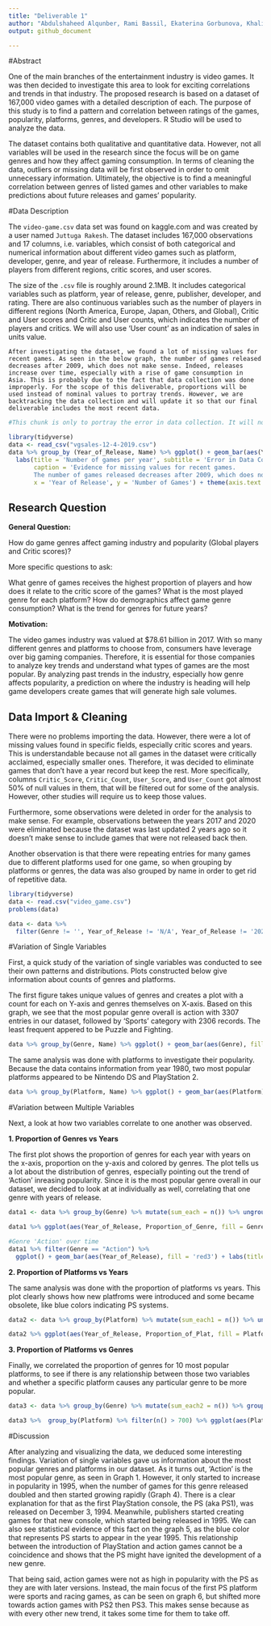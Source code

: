 ```yaml
---
title: "Deliverable 1"
author: "Abdulshaheed Alqunber, Rami Bassil, Ekaterina Gorbunova, Khalid Khumayis"
output: github_document

---
```


#Abstract 

  One of the main branches of the entertainment industry is video games. It was then decided to investigate this area to look for exciting correlations and trends in that industry. The proposed research is based on a dataset of 167,000 video games with a detailed description of each. The purpose of this study is to find a pattern and correlation between ratings of the games, popularity, platforms, genres, and developers. R Studio will be used to analyze the data.
  
  The dataset contains both qualitative and quantitative data. However, not all variables will be used in the research since the focus will be on game genres and how they affect gaming consumption. In terms of cleaning the data, outliers or missing data will be first observed in order to omit unnecessary information. Ultimately, the objective is to find a meaningful correlation between genres of listed games and other variables to make predictions about future releases and games’ popularity. 



#Data Description
 

  The `video-game.csv` data set was found on kaggle.com and was created by a user named `Juttuga Rakesh`. The dataset includes 167,000 observations and 17 columns, i.e. variables, which consist of both categorical and numerical information about different video games such as platform, developer, genre, and year of release. Furthermore, it includes a number of players from different regions, critic scores, and user scores.
  
  The size of the `.csv` file is roughly around 2.1MB. It includes categorical variables such as platform, year of release, genre, publisher, developer, and rating. There are also continuous variables such as the number of players in different regions (North America, Europe, Japan, Others, and Global), Critic and User scores and Critic and User counts, which indicates the number of players and critics. We will also use ‘User count’ as an indication of sales in units value.

	After investigating the dataset, we found a lot of missing values for recent games. As seen in the below graph, the number of games released decreases after 2009, which does not make sense. Indeed, releases increase over time, especially with a rise of game consumption in Asia. This is probably due to the fact that data collection was done improperly. For the scope of this deliverable, proportions will be used instead of nominal values to portray trends. However, we are backtracking the data collection and will update it so that our final deliverable includes the most recent data.

  
```r
#This chunk is only to portray the error in data collection. It will not be used in the final deliverable.

library(tidyverse)
data <- read_csv("vgsales-12-4-2019.csv")
data %>% group_by (Year_of_Release, Name) %>% ggplot() + geom_bar(aes(Year_of_Release), fill = 'royalblue4') + 
  labs(title = 'Number of games per year', subtitle = 'Error in Data Collection', 
       caption = 'Evidence for missing values for recent games. 
       The number of games released decreases after 2009, which does not make sense.', 
       x = 'Year of Release', y = 'Number of Games') + theme(axis.text.x = element_text(angle = 90, size=9)) 


```
  
  
## Research Question

**General Question:** 


How do game genres affect gaming industry and popularity (Global players and Critic scores)? 

More specific questions to ask: 

What genre of games receives the highest proportion of players and how does it relate to the critic score of the games?
What is the most played genre for each platform?
How do demographics affect game genre consumption?
What is the trend for genres for future years?



**Motivation:**

The video games industry was valued at $78.61 billion in 2017. With so many different genres and platforms to choose from, consumers have leverage over big gaming companies. Therefore, it is essential for those companies to analyze key trends and understand what types of games are the most popular. By analyzing past trends in the industry, especially how genre affects popularity, a prediction on where the industry is heading will help game developers create games that will generate high sale volumes.


## Data Import & Cleaning

  There were no problems importing the data. However, there were a lot of missing values found in specific fields, especially critic scores and years. This is understandable because not all games in the dataset were critically acclaimed, especially smaller ones. Therefore, it was decided to eliminate games that don’t have a year record but keep the rest. More specifically, columns `Critic_Score`, `Critic_Count`, `User_Score`, and `User_Count` got almost 50% of null values in them, that will be filtered out for some of the analysis. However, other studies will require us to keep those values.
  
  Furthermore, some observations were deleted in order for the analysis to make sense. For example, observations between the years 2017 and 2020 were eliminated because the dataset was last updated 2 years ago so it doesn’t make sense to include games that were not released back then.
  
  Another observation is that there were repeating entries for many games due to different platforms used for one game, so when grouping by platforms or genres, the data was also grouped by name in order to get rid of repetitive data. 


```r

library(tidyverse)
data <- read.csv("video_game.csv")
problems(data)

data <- data %>% 
  filter(Genre != '', Year_of_Release != 'N/A', Year_of_Release != '2020', Year_of_Release !='2017')
```

#Variation of Single Variables

First, a quick study of the variation of single variables was conducted to see their own patterns and distributions. Plots constructed below give information about counts of genres and platforms. 

The first figure takes unique values of genres and creates a plot with a count for each on Y-axis and genres themselves on X-axis. Based on this graph, we see that the most popular genre overall is action with 3307 entries in our dataset, followed by 'Sports' category with 2306 records. The least frequent appered to be Puzzle and Fighting. 

```r
data %>% group_by(Genre, Name) %>% ggplot() + geom_bar(aes(Genre), fill = 'royalblue4') + labs(title = 'Distribution of Genres', x = 'Genre', y = 'Number of Games', subtitle = 'Graph 1')

```




The same analysis was done with platforms to investigate their popularity. Because the data contains information from year 1980, two most popular platforms appeared to be Nintendo DS and PlayStation 2.

```r
data %>% group_by(Platform, Name) %>% ggplot() + geom_bar(aes(Platform), fill = 'royalblue4') + labs(title = 'Distribution of Platforms', x = 'Platform', y = 'Number of Games', subtitle = 'Graph 2') + theme(axis.text.x = element_text(angle = 90, size=9)) 

```


#Variation between Multiple Variables
 
Next, a look at how two variables correlate to one another was observed. 


**1. Proportion of Genres vs Years** 

The first plot shows the proportion of genres for each year with years on the x-axis, proportion on the y-axis and colored by genres. The plot tells us a lot about the distribution of genres, especially pointing out the trend of 'Action' inreasing popularity. Since it is the most popular genre overall in our dataset, we decided to look at at individually as well, correlating that one genre with years of release. 


```r
data1 <- data %>% group_by(Genre) %>% mutate(sum_each = n()) %>% ungroup() %>% group_by(Year_of_Release, Genre) %>% mutate(Proportion_of_Genre = n()/sum_each)

data1 %>% ggplot(aes(Year_of_Release, Proportion_of_Genre, fill = Genre)) + geom_bar(stat="identity", position = 'fill') + labs(title = 'Proportion of Genres for each year of release', subtitle = 'Graph 3', x = 'Year of Release', y = 'Proportion of Genres') + theme(axis.text.x = element_text(angle = 90, size=9)) 

#Genre 'Action' over time
data1 %>% filter(Genre == "Action") %>% 
  ggplot() + geom_bar(aes(Year_of_Release), fill = 'red3') + labs(title = 'Change of action games popularity over years', x = 'Year of Release', y = 'Number of Games with Genre “Action”', subtitle = 'Graph 4') + theme(axis.text.x = element_text(angle = 90, size=9)) 

```



**2. Proportion of Platforms vs Years**

The same analysis was done with the proportion of platforms vs years. 
This plot clearly shows how new platfroms were introduced and some became obsolete, like blue colors indicating PS systems.

```r
data2 <- data %>% group_by(Platform) %>% mutate(sum_each1 = n()) %>% ungroup() %>% group_by(Platform, Year_of_Release) %>% mutate(Proportion_of_Plat = n()/sum_each1)

data2 %>% ggplot(aes(Year_of_Release, Proportion_of_Plat, fill = Platform)) + geom_bar(stat="identity", position = 'fill') + labs(title = 'Proportion of platforms for games in each year', subtitle = 'Graph 5', x = 'Year of Release', y = 'Proportion of Platforms') + theme(axis.text.x = element_text(angle = 90, size=9)) 
```


 

**3. Proportion of Platforms vs Genres **


Finally, we correlated the proportion of genres for 10 most popular platforms, to see if there is any relationship between those two variables and whether a specific platform causes any particular genre to be more popular.

```r
data3 <- data %>% group_by(Genre) %>% mutate(sum_each2 = n()) %>% group_by(Genre, Platform) %>%  mutate(prop2 = n()/sum_each2)

data3 %>%  group_by(Platform) %>% filter(n() > 700) %>% ggplot(aes(Platform,prop2, fill=Genre)) + geom_bar(stat = "identity", position = 'fill') + labs(title = 'Dependance of genres popularity on 10 most popular platforms', subtitle = 'Graph 6', x = 'Platform', y = 'Proportion of Genres')

```


#Discussion 

	
After analyzing and visualizing the data, we deduced some interesting findings. Variation of single variables gave us information about the most popular genres and platforms in our dataset. As it turns out, ‘Action’ is the most popular genre, as seen in Graph 1. However, it only started to increase in popularity in 1995, when the number of games for this genre released doubled and then started growing rapidly (Graph 4). There is a clear explanation for that as the first PlayStation console, the PS (aka PS1), was released on December 3, 1994. Meanwhile, publishers started creating games for that new console, which started being released in 1995. We can also see statistical evidence of this fact on the graph 5, as the blue color that represents PS starts to appear in the year 1995. This relationship between the introduction of PlayStation and action games cannot be a coincidence and shows that the PS might have ignited the development of a new genre. 

That being said, action games were not as high in popularity with the PS as they are with later versions. Instead, the main focus of the first PS platform were sports and racing games, as can be seen on graph 6, but shifted more towards action games with PS2 then PS3. This makes sense because as with every other new trend, it takes some time for them to take off.


